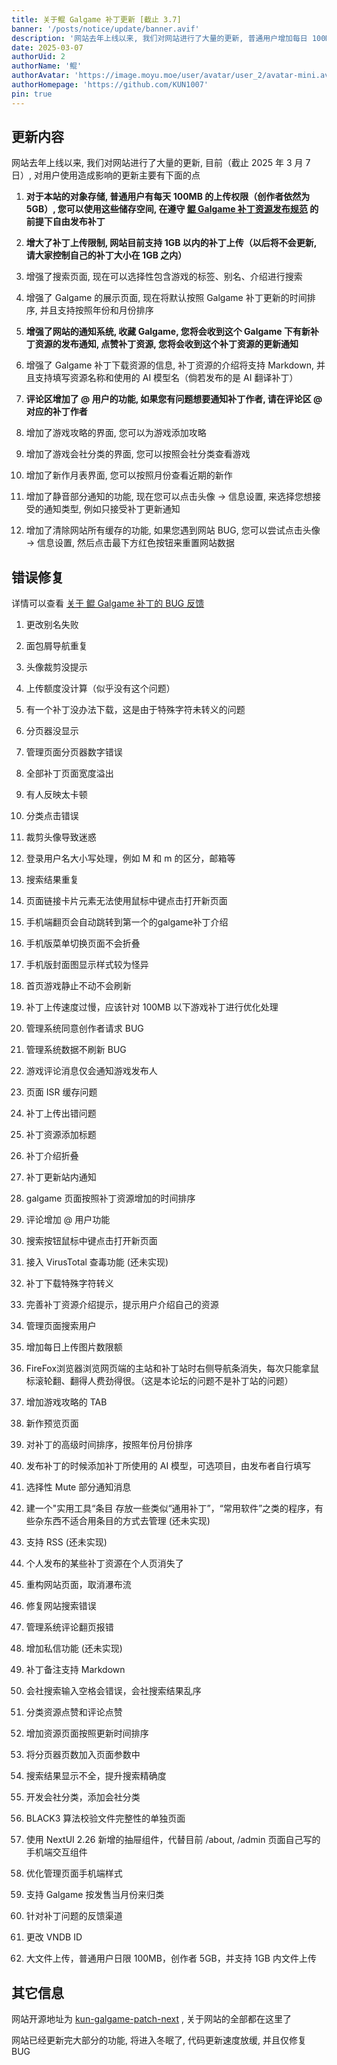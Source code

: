 ```yaml
---
title: 关于鲲 Galgame 补丁更新 [截止 3.7]
banner: '/posts/notice/update/banner.avif'
description: '网站去年上线以来, 我们对网站进行了大量的更新, 普通用户增加每日 100MB 的上传权限, 新增支持 1GB 大小的补丁上传, 补丁资源更新通知, @ 用户'
date: 2025-03-07
authorUid: 2
authorName: '鲲'
authorAvatar: 'https://image.moyu.moe/user/avatar/user_2/avatar-mini.avif'
authorHomepage: 'https://github.com/KUN1007'
pin: true
---
```


## 更新内容

网站去年上线以来, 我们对网站进行了大量的更新, 目前（截止 2025 年 3 月 7 日）, 对用户使用造成影响的更新主要有下面的点

1. **对于本站的对象存储, 普通用户有每天 100MB 的上传权限（创作者依然为 5GB）, 您可以使用这些储存空间, 在遵守 [鲲 Galgame 补丁资源发布规范](/about/notice/paradigm) 的前提下自由发布补丁**

2. **增大了补丁上传限制, 网站目前支持 1GB 以内的补丁上传（以后将不会更新, 请大家控制自己的补丁大小在 1GB 之内）**

3. 增强了搜索页面, 现在可以选择性包含游戏的标签、别名、介绍进行搜索

4. 增强了 Galgame 的展示页面, 现在将默认按照 Galgame 补丁更新的时间排序, 并且支持按照年份和月份排序

5. **增强了网站的通知系统, 收藏 Galgame, 您将会收到这个 Galgame 下有新补丁资源的发布通知, 点赞补丁资源, 您将会收到这个补丁资源的更新通知**

6. 增强了 Galgame 补丁下载资源的信息, 补丁资源的介绍将支持 Markdown, 并且支持填写资源名称和使用的 AI 模型名（倘若发布的是 AI 翻译补丁）

7. **评论区增加了 @ 用户的功能, 如果您有问题想要通知补丁作者, 请在评论区 @ 对应的补丁作者**

8. 增加了游戏攻略的界面, 您可以为游戏添加攻略

9. 增加了游戏会社分类的界面, 您可以按照会社分类查看游戏

10. 增加了新作月表界面, 您可以按照月份查看近期的新作

11. 增加了静音部分通知的功能, 现在您可以点击头像 -> 信息设置, 来选择您想接受的通知类型, 例如只接受补丁更新通知

12. 增加了清除网站所有缓存的功能, 如果您遇到网站 BUG, 您可以尝试点击头像 -> 信息设置, 然后点击最下方红色按钮来重置网站数据

## 错误修复

详情可以查看 [关于 鲲 Galgame 补丁的 BUG 反馈](https://www.kungal.com/zh-cn/topic/1820)

1. 更改别名失败

2. 面包屑导航重复

3. 头像裁剪没提示

4. 上传额度没计算（似乎没有这个问题）

5. 有一个补丁没办法下载，这是由于特殊字符未转义的问题

6. 分页器没显示

7. 管理页面分页器数字错误

8. 全部补丁页面宽度溢出

9. 有人反映太卡顿

10. 分类点击错误

11. 裁剪头像导致迷惑

12. 登录用户名大小写处理，例如 M 和 m 的区分，邮箱等

13. 搜索结果重复

14. 页面链接卡片元素无法使用鼠标中键点击打开新页面

15. 手机端翻页会自动跳转到第一个的galgame补丁介绍

16. 手机版菜单切换页面不会折叠

17. 手机版封面图显示样式较为怪异

18. 首页游戏静止不动不会刷新

19. 补丁上传速度过慢，应该针对 100MB 以下游戏补丁进行优化处理

20. 管理系统同意创作者请求 BUG

21. 管理系统数据不刷新 BUG

22. 游戏评论消息仅会通知游戏发布人

23. 页面 ISR 缓存问题

24. 补丁上传出错问题

25. 补丁资源添加标题

26. 补丁介绍折叠

27. 补丁更新站内通知

28. galgame 页面按照补丁资源增加的时间排序

29. 评论增加 @ 用户功能

30. 搜索按钮鼠标中键点击打开新页面

31. 接入 VirusTotal 查毒功能 (还未实现)

32. 补丁下载特殊字符转义

33. 完善补丁资源介绍提示，提示用户介绍自己的资源

34. 管理页面搜索用户

35. 增加每日上传图片数限额

36. FireFox浏览器浏览网页端的主站和补丁站时右侧导航条消失，每次只能拿鼠标滚轮翻、翻得人费劲得很。（这是本论坛的问题不是补丁站的问题）

37. 增加游戏攻略的 TAB

38. 新作预览页面

39. 对补丁的高级时间排序，按照年份月份排序

40. 发布补丁的时候添加补丁所使用的 AI 模型，可选项目，由发布者自行填写

41. 选择性 Mute 部分通知消息

42. 建一个"实用工具“条目 存放一些类似“通用补丁”，“常用软件”之类的程序，有些杂东西不适合用条目的方式去管理 (还未实现)

43. 支持 RSS (还未实现)

44. 个人发布的某些补丁资源在个人页消失了

45. 重构网站页面，取消瀑布流

46. 修复网站搜索错误

47. 管理系统评论翻页报错

48. 增加私信功能 (还未实现)

49. 补丁备注支持 Markdown

50. 会社搜索输入空格会错误，会社搜索结果乱序

51. 分类资源点赞和评论点赞

52. 增加资源页面按照更新时间排序

53. 将分页器页数加入页面参数中

54. 搜索结果显示不全，提升搜索精确度

55. 开发会社分类，添加会社分类

56. BLACK3 算法校验文件完整性的单独页面

57. 使用 NextUI 2.26 新增的抽屉组件，代替目前 /about, /admin 页面自己写的手机端交互组件

58. 优化管理页面手机端样式

59. 支持 Galgame 按发售当月份来归类

60. 针对补丁问题的反馈渠道

61. 更改 VNDB ID

62. 大文件上传，普通用户日限 100MB，创作者 5GB，并支持 1GB 内文件上传

## 其它信息

网站开源地址为 [kun-galgame-patch-next](https://github.com/KUN1007/kun-galgame-patch-next) , 关于网站的全部都在这里了

网站已经更新完大部分的功能, 将进入冬眠了, 代码更新速度放缓, 并且仅修复 BUG
